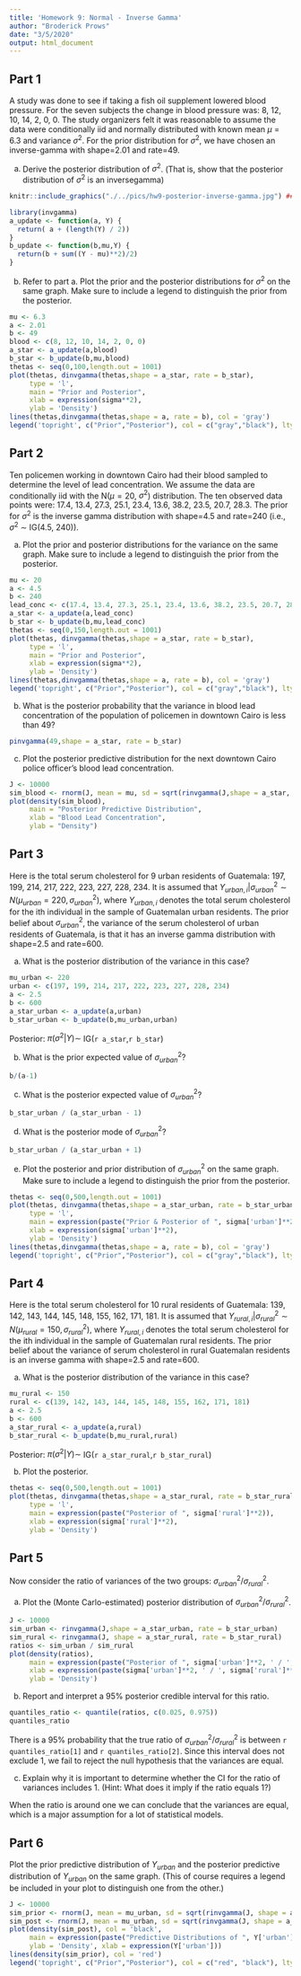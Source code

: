 ```yaml
---
title: 'Homework 9: Normal - Inverse Gamma'
author: "Broderick Prows"
date: "3/5/2020"
output: html_document
---
```



## Part 1 ## 
A study was done to see if taking a fish oil supplement lowered blood pressure. For the seven subjects the change in blood pressure was: 8, 12, 10, 14, 2, 0, 0. The study organizers felt it was reasonable to assume the data were conditionally iid and normally distributed with known mean $\mu$ = 6.3 and variance $\sigma^2$. For the prior distribution for $\sigma^2$, we have chosen an inverse-gamma with shape=2.01 and rate=49.

(a) Derive the posterior distribution of $\sigma^2$. (That is, show that the posterior distribution of $\sigma^2$ is an inversegamma)
```r
knitr::include_graphics("./../pics/hw9-posterior-inverse-gamma.jpg") ## Need to change thiss
```

```r
library(invgamma)
a_update <- function(a, Y) {
  return( a + (length(Y) / 2))
}
b_update <- function(b,mu,Y) {
  return(b + sum((Y - mu)**2)/2)
}
```

(b) Refer to part a. Plot the prior and the posterior distributions for $\sigma^2$ on the same graph. Make sure to include a legend to distinguish the prior from the posterior.
```r
mu <- 6.3
a <- 2.01
b <- 49
blood <- c(8, 12, 10, 14, 2, 0, 0)
a_star <- a_update(a,blood)
b_star <- b_update(b,mu,blood)
thetas <- seq(0,100,length.out = 1001)
plot(thetas, dinvgamma(thetas,shape = a_star, rate = b_star), 
     type = 'l',
     main = "Prior and Posterior",
     xlab = expression(sigma**2),
     ylab = 'Density')
lines(thetas,dinvgamma(thetas,shape = a, rate = b), col = 'gray')
legend('topright', c("Prior","Posterior"), col = c("gray","black"), lty = 1)
```


## Part 2 ##
Ten policemen working in downtown Cairo had their blood sampled to determine the level of lead concentration. We assume the data are conditionally iid with the N($\mu = 20$, $\sigma^2$) distribution. The ten observed data points were: 17.4, 13.4, 27.3, 25.1, 23.4, 13.6, 38.2, 23.5, 20.7, 28.3. The prior for $\sigma^2$ is the inverse gamma distribution with shape=4.5 and rate=240 (i.e., $\sigma^2$ ∼ IG(4.5, 240)).

(a) Plot the prior and posterior distributions for the variance on the same graph. Make sure to include a legend to distinguish the prior from the posterior.
```r
mu <- 20
a <- 4.5
b <- 240
lead_conc <- c(17.4, 13.4, 27.3, 25.1, 23.4, 13.6, 38.2, 23.5, 20.7, 28.3)
a_star <- a_update(a,lead_conc)
b_star <- b_update(b,mu,lead_conc)
thetas <- seq(0,150,length.out = 1001)
plot(thetas, dinvgamma(thetas,shape = a_star, rate = b_star), 
     type = 'l',
     main = "Prior and Posterior",
     xlab = expression(sigma**2),
     ylab = 'Density')
lines(thetas,dinvgamma(thetas,shape = a, rate = b), col = 'gray')
legend('topright', c("Prior","Posterior"), col = c("gray","black"), lty = 1)
```


(b) What is the posterior probability that the variance in blood lead concentration of the population of policemen in downtown Cairo is less than 49?
```r
pinvgamma(49,shape = a_star, rate = b_star)
```

(c) Plot the posterior predictive distribution for the next downtown Cairo police officer’s blood lead concentration.
```r
J <- 10000
sim_blood <- rnorm(J, mean = mu, sd = sqrt(rinvgamma(J,shape = a_star, rate = b_star)))
plot(density(sim_blood), 
     main = "Posterior Predictive Distribution",
     xlab = "Blood Lead Concentration",
     ylab = "Density")
```

## Part 3 ##
Here is the total serum cholesterol for 9 urban residents of Guatemala: 197, 199, 214, 217, 222, 223, 227, 228, 234. It is assumed that $Y_{urban,i}|\sigma^2_{urban} \sim N(\mu_{urban} = 220,\sigma^2_{urban})$, where $Y_{urban,i}$ denotes the total serum cholesterol for the ith individual in the sample of Guatemalan urban residents. The prior belief about $\sigma^2_{urban}$, the variance of the serum cholesterol of urban residents of Guatemala, is that it has an inverse gamma distribution with shape=2.5 and rate=600.

(a) What is the posterior distribution of the variance in this case?
```r
mu_urban <- 220
urban <- c(197, 199, 214, 217, 222, 223, 227, 228, 234)
a <- 2.5
b <- 600
a_star_urban <- a_update(a,urban)
b_star_urban <- b_update(b,mu_urban,urban)
```
Posterior: $\pi( \sigma^2 | Y) \sim$ IG(`r a_star`,`r b_star`)


(b) What is the prior expected value of $\sigma^2_{urban}$?
```r
b/(a-1)
```

(c) What is the posterior expected value of $\sigma^2_{urban}$?
```r
b_star_urban / (a_star_urban - 1)
```

(d) What is the posterior mode of $\sigma^2_{urban}$?
```r
b_star_urban / (a_star_urban + 1)
```

(e) Plot the posterior and prior distribution of $\sigma^2_{urban}$ on the same graph. Make sure to include a legend to distinguish the prior from the posterior.
```r
thetas <- seq(0,500,length.out = 1001)
plot(thetas, dinvgamma(thetas,shape = a_star_urban, rate = b_star_urban), 
     type = 'l',
     main = expression(paste("Prior & Posterior of ", sigma['urban']**2)),
     xlab = expression(sigma['urban']**2),
     ylab = 'Density')
lines(thetas,dinvgamma(thetas,shape = a, rate = b), col = 'gray')
legend('topright', c("Prior","Posterior"), col = c("gray","black"), lty = 1)
```


## Part 4 ##
Here is the total serum cholesterol for 10 rural residents of Guatemala: 139, 142, 143, 144, 145, 148, 155, 162, 171, 181. It is assumed that $Y_{rural,i}|\sigma^2_{rural} \sim N(\mu_{rural} = 150,\sigma^2_{rural})$, where $Y_{rural,i}$ denotes the total serum cholesterol for the ith individual in the sample of Guatemalan rural residents. The prior belief about the variance of serum cholesterol in rural Guatemalan residents is an inverse gamma with shape=2.5 and rate=600.

(a) What is the posterior distribution of the variance in this case?
```r
mu_rural <- 150
rural <- c(139, 142, 143, 144, 145, 148, 155, 162, 171, 181)
a <- 2.5
b <- 600
a_star_rural <- a_update(a,rural)
b_star_rural <- b_update(b,mu_rural,rural)
```

Posterior: $\pi( \sigma^2 | Y) \sim$ IG(`r a_star_rural`,`r b_star_rural`)


(b) Plot the posterior.
```r
thetas <- seq(0,500,length.out = 1001)
plot(thetas, dinvgamma(thetas,shape = a_star_rural, rate = b_star_rural), 
     type = 'l',
     main = expression(paste("Posterior of ", sigma['rural']**2)),
     xlab = expression(sigma['rural']**2),
     ylab = 'Density')
```


## Part 5 ##
Now consider the ratio of variances of the two groups:  $\sigma^2_{urban} / \sigma^2_{rural}$. 

(a) Plot the (Monte Carlo-estimated) posterior distribution of $\sigma^2_{urban} / \sigma^2_{rural}$.
```r
J <- 10000
sim_urban <- rinvgamma(J,shape = a_star_urban, rate = b_star_urban)
sim_rural <- rinvgamma(J, shape = a_star_rural, rate = b_star_rural)
ratios <- sim_urban / sim_rural
plot(density(ratios),
     main = expression(paste("Posterior of ", sigma['urban']**2, ' / ', sigma['rural']**2)),
     xlab = expression(paste(sigma['urban']**2, ' / ', sigma['rural']**2)),
     ylab = 'Density')
```

(b) Report and interpret a 95% posterior credible interval for this ratio.
```r
quantiles_ratio <- quantile(ratios, c(0.025, 0.975))
quantiles_ratio
```
There is a 95% probability that the true ratio of $\sigma^2_{urban} / \sigma^2_{rural}$ is between `r quantiles_ratio[1]` and `r quantiles_ratio[2]`. Since this interval does not exclude 1, we fail to reject the null hypothesis that the variances are equal. 


(c) Explain why it is important to determine whether the CI for the ratio of variances includes 1. (Hint: What does it imply if the ratio equals 1?)

When the ratio is around one we can conclude that the variances are equal, which is a major assumption for a lot of statistical models. 


## Part 6 ##
Plot the prior predictive distribution of $Y_{urban}$ and the posterior predictive distribution of $Y_{urban}$ on the same graph. (This of course requires a legend be included in your plot to distinguish one from the other.)
```r
J <- 10000
sim_prior <- rnorm(J, mean = mu_urban, sd = sqrt(rinvgamma(J, shape = a, rate = b)))
sim_post <- rnorm(J, mean = mu_urban, sd = sqrt(rinvgamma(J, shape = a_star_urban, b_star_urban)))
plot(density(sim_post), col = 'black',
     main = expression(paste("Predictive Distributions of ", Y['urban'])),
     ylab = 'Density', xlab = expression(Y['urban']))
lines(density(sim_prior), col = 'red')
legend('topright', c("Prior","Posterior"), col = c("red", "black"), lty = 1)
```
